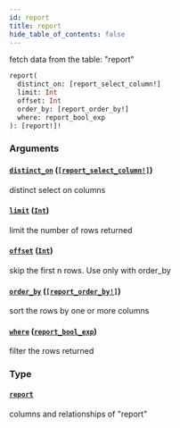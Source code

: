 ```yaml
---
id: report
title: report
hide_table_of_contents: false
---
```


fetch data from the table: "report"

```graphql
report(
  distinct_on: [report_select_column!]
  limit: Int
  offset: Int
  order_by: [report_order_by!]
  where: report_bool_exp
): [report!]!
```

### Arguments

#### [`distinct_on`](#) ([`[report_select_column!]`](/07-graphql/enums/report-select-column))

distinct select on columns

#### [`limit`](#) ([`Int`](/07-graphql/scalars/int))

limit the number of rows returned

#### [`offset`](#) ([`Int`](/07-graphql/scalars/int))

skip the first n rows. Use only with order_by

#### [`order_by`](#) ([`[report_order_by!]`](/07-graphql/inputs/report-order-by))

sort the rows by one or more columns

#### [`where`](#) ([`report_bool_exp`](/07-graphql/inputs/report-bool-exp))

filter the rows returned

### Type

#### [`report`](/07-graphql/objects/report)

columns and relationships of "report"
